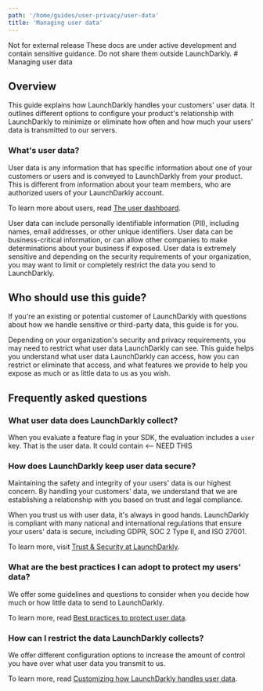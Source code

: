 ```yaml
---
path: '/home/guides/user-privacy/user-data'
title: 'Managing user data'
---
```


<Callout intent="warning">
  <CalloutTitle>Not for external release</CalloutTitle>
  <CalloutDescription>
    These docs are under active development and contain sensitive guidance. Do not share them outside LaunchDarkly.
  </CalloutDescription>
</Callout> # Managing user data

## Overview

This guide explains how LaunchDarkly handles your customers' user data. It outlines different options to configure your product's relationship with LaunchDarkly to minimize or eliminate how often and how much your users' data is transmitted to our servers.

### What's user data?

User data is any information that has specific information about one of your customers or users and is conveyed to LaunchDarkly from your product. This is different from information about your team members, who are authorized users of your LaunchDarkly account.

To learn more about users, read [The user dashboard](./the-user-dashboard).

User data can include personally identifiable information (PII), including names, email addresses, or other unique identifiers. User data can be business-critical information, or can allow other companies to make determinations about your business if exposed. User data is extremely sensitive and depending on the security requirements of your organization, you may want to limit or completely restrict the data you send to LaunchDarkly.

## Who should use this guide?

If you're an existing or potential customer of LaunchDarkly with questions about how we handle sensitive or third-party data, this guide is for you.

Depending on your organization's security and privacy requirements, you may need to restrict what user data LaunchDarkly can see. This guide helps you understand what user data LaunchDarkly can access, how you can restrict or eliminate that access, and what features we provide to help you expose as much or as little data to us as you wish.

## Frequently asked questions

### What user data does LaunchDarkly collect?

When you evaluate a feature flag in your SDK, the evaluation includes a `user` key. That is the user data. It could contain <-- NEED THIS

### How does LaunchDarkly keep user data secure?

Maintaining the safety and integrity of your users' data is our highest concern. By handling your customers' data, we understand that we are establishing a relationship with you based on trust and legal compliance.

When you trust us with user data, it's always in good hands. LaunchDarkly is compliant with many national and international regulations that ensure your users' data is secure, including GDPR, SOC 2 Type II, and ISO 27001.

To learn more, visit [Trust & Security at LaunchDarkly](https://launchdarkly.com/security/).

### What are the best practices I can adopt to protect my users' data?

We offer some guidelines and questions to consider when you decide how much or how little data to send to LaunchDarkly.

To learn more, read [Best practices to protect user data](./user-data-best-practices).

### How can I restrict the data LaunchDarkly collects?

We offer different configuration options to increase the amount of control you have over what user data you transmit to us.

To learn more, read [Customizing how LaunchDarkly handles user data](./customizing-how-launchdarkly-handles-user-data).
